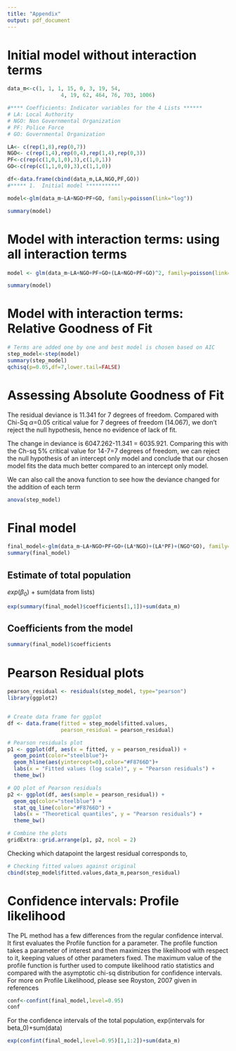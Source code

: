 ---
title: "Appendix"
output: pdf_document
---
# Initial model without interaction terms
```{r}



data_m<-c(1, 1, 1, 15, 0, 3, 19, 54, 
                 4, 19, 62, 464, 76, 703, 1006)

#**** Coefficients: Indicator variables for the 4 Lists ******
# LA: Local Authority
# NGO: Non Governmental Organization
# PF: Police Force
# GO: Governmental Organization

LA<- c(rep(1,8),rep(0,7))
NGO<- c(rep(1,4),rep(0,4),rep(1,4),rep(0,3))
PF<-c(rep(c(1,0,1,0),3),c(1,0,1))
GO<-c(rep(c(1,1,0,0),3),c(1,1,0))

df<-data.frame(cbind(data_m,LA,NGO,PF,GO))
#***** 1.  Initial model ***********

model<-glm(data_m~LA+NGO+PF+GO, family=poisson(link="log"))

summary(model)
```
# Model with interaction terms: using all interaction terms

```{r}


model <- glm(data_m~LA+NGO+PF+GO+(LA+NGO+PF+GO)^2, family=poisson(link="log"))

summary(model)

```


# Model with interaction terms: Relative Goodness of Fit

```{r}

# Terms are added one by one and best model is chosen based on AIC
step_model<-step(model)
summary(step_model)
qchisq(p=0.05,df=7,lower.tail=FALSE)

```


# Assessing Absolute Goodness of Fit
The residual deviance is 11.341 for 7 degrees of freedom. Compared with Chi-Sq
$\alpha$=0.05 critical value for 7 degrees of freedom (14.067), we don't
reject the null hypothesis, hence no evidence of lack of fit.

The change in deviance is 6047.262-11.341 = 6035.921. 
Comparing this with the Ch-sq 5% critical value for 14-7=7 degrees of freedom, we can reject the null hypothesis of an intercept only model and conclude that our chosen model fits the data much better compared to an intercept only model.

We can also call the anova function to see how the deviance changed for the addition
of each term

```{r}
anova(step_model)
```

# Final model
```{r}
final_model<-glm(data_m~LA+NGO+PF+GO+(LA*NGO)+(LA*PF)+(NGO*GO), family=poisson(link="log"))
summary(final_model)
```

## Estimate of total population 
$exp(\beta_0)$ + sum(data from lists)
```{r}
exp(summary(final_model)$coefficients[1,1])+sum(data_m)
```

## Coefficients from the model
```{r}
summary(final_model)$coefficients
```


# Pearson Residual plots
```{r}

pearson_residual <- residuals(step_model, type="pearson")
library(ggplot2)


# Create data frame for ggplot
df <- data.frame(fitted = step_model$fitted.values,
                 pearson_residual = pearson_residual)

# Pearson residuals plot
p1 <- ggplot(df, aes(x = fitted, y = pearson_residual)) +
  geom_point(color="steelblue")+
  geom_hline(aes(yintercept=0),color="#F8766D")+
  labs(x = "Fitted values (log scale)", y = "Pearson residuals") +
  theme_bw()

# QQ plot of Pearson residuals
p2 <- ggplot(df, aes(sample = pearson_residual)) +
  geom_qq(color="steelblue") +
  stat_qq_line(color="#F8766D") +
  labs(x = "Theoretical quantiles", y = "Pearson residuals") +
  theme_bw()

# Combine the plots
gridExtra::grid.arrange(p1, p2, ncol = 2)


```


Checking which datapoint the largest residual corresponds to,
```{r}
# Checking fitted values against original
cbind(step_model$fitted.values,data_m,pearson_residual)
```


# Confidence intervals: Profile likelihood

The PL method has a few differences from the regular confidence interval.
It first evaluates the Profile function for a parameter. The profile function
takes a parameter of interest and then maximizes the likelihood with respect
to it, keeping values of other parameters fixed. The maximum value of the 
profile function is further used to compute likelihood ratio statistics
and compared with the asymptotic chi-sq distribution for confidence intervals.
For more on Profile Likelihood, please see Royston, 2007 given in 
references

```{r}
conf<-confint(final_model,level=0.95)
conf
```


For the confidence intervals of the total population, 
exp(intervals for beta_0)+sum(data)
```{r}
exp(confint(final_model,level=0.95)[1,1:2])+sum(data_m)
```











